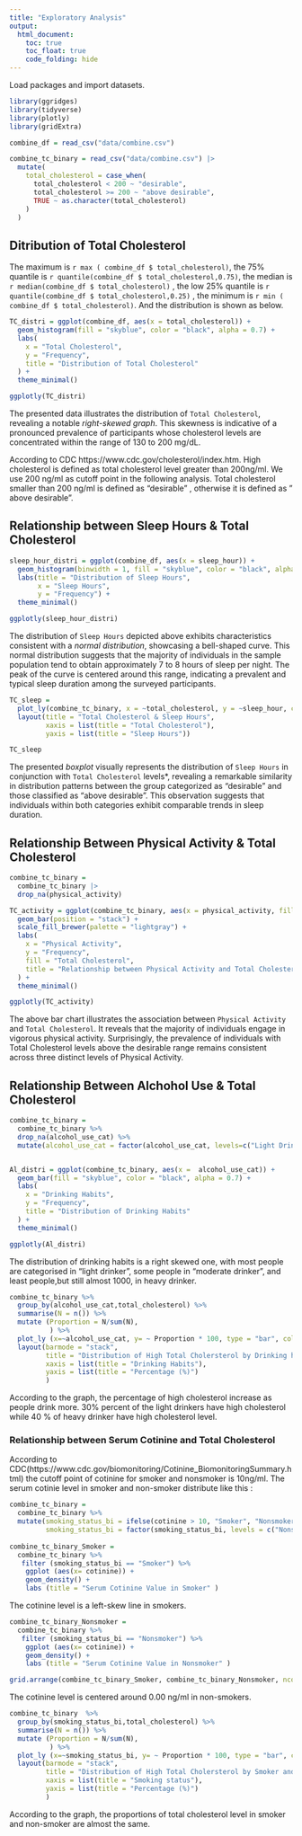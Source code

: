 ```yaml
---
title: "Exploratory Analysis"
output: 
  html_document:
    toc: true
    toc_float: true
    code_folding: hide
---
```


Load packages and import datasets.
```r
library(ggridges)
library(tidyverse)
library(plotly)
library(gridExtra)

combine_df = read_csv("data/combine.csv") 

combine_tc_binary = read_csv("data/combine.csv") |> 
  mutate(
    total_cholesterol = case_when(
      total_cholesterol < 200 ~ "desirable",
      total_cholesterol >= 200 ~ "above desirable",
      TRUE ~ as.character(total_cholesterol)
    )
  )
```

## Ditribution of Total Cholesterol

The maximum is `r max ( combine_df $ total_cholesterol)`, the 75% quantile is `r quantile(combine_df $ total_cholesterol,0.75)`, the median is `r median(combine_df $ total_cholesterol)` ,  the low 25% quantile is `r quantile(combine_df $ total_cholesterol,0.25)` , the minimum is `r min ( combine_df $ total_cholesterol)`. And the distribution is shown as below. 
```r
TC_distri = ggplot(combine_df, aes(x = total_cholesterol)) +
  geom_histogram(fill = "skyblue", color = "black", alpha = 0.7) +
  labs(
    x = "Total Cholesterol",
    y = "Frequency",
    title = "Distribution of Total Cholesterol"
  ) +
  theme_minimal()

ggplotly(TC_distri)
```

The presented data illustrates the distribution of `Total Cholesterol`, revealing a notable *right-skewed graph*. This skewness is indicative of a pronounced prevalence of participants whose cholesterol levels are concentrated within the range of 130 to 200 mg/dL. 

According to CDC https://www.cdc.gov/cholesterol/index.htm. High cholesterol is defined as total cholesterol level greater than 200ng/ml. We use 200 ng/ml as cutoff point in the following analysis. Total cholesterol smaller than 200 ng/ml is defined as "desirable" ,  otherwise it is defined as " above desirable". 

## Relationship between Sleep Hours & Total Cholesterol

```r
sleep_hour_distri = ggplot(combine_df, aes(x = sleep_hour)) +
  geom_histogram(binwidth = 1, fill = "skyblue", color = "black", alpha = 0.7) +
  labs(title = "Distribution of Sleep Hours",
       x = "Sleep Hours",
       y = "Frequency") +
  theme_minimal()

ggplotly(sleep_hour_distri)
```

The distribution of `Sleep Hours` depicted above exhibits characteristics consistent with a *normal distribution*, showcasing a bell-shaped curve. This normal distribution suggests that the majority of individuals in the sample population tend to obtain approximately 7 to 8 hours of sleep per night. The peak of the curve is centered around this range, indicating a prevalent and typical sleep duration among the surveyed participants. 



```r
TC_sleep = 
  plot_ly(combine_tc_binary, x = ~total_cholesterol, y = ~sleep_hour, color = ~total_cholesterol, type = "box", colors = "viridis") |> 
  layout(title = "Total Cholesterol & Sleep Hours",
         xaxis = list(title = "Total Cholesterol"),
         yaxis = list(title = "Sleep Hours"))

TC_sleep
```

The presented *boxplot* visually represents the distribution of `Sleep Hours` in conjunction with `Total Cholesterol` levels*, revealing a remarkable similarity in distribution patterns between the group categorized as "desirable" and those classified as "above desirable". This observation suggests that individuals within both categories exhibit comparable trends in sleep duration.




## Relationship Between Physical Activity & Total Cholesterol

```r
combine_tc_binary = 
  combine_tc_binary |> 
  drop_na(physical_activity)

TC_activity = ggplot(combine_tc_binary, aes(x = physical_activity, fill = total_cholesterol)) +
  geom_bar(position = "stack") +
  scale_fill_brewer(palette = "lightgray") +
  labs(
    x = "Physical Activity",
    y = "Frequency",
    fill = "Total Cholesterol",
    title = "Relationship between Physical Activity and Total Cholesterol"
  ) +
  theme_minimal()

ggplotly(TC_activity)
```

The above bar chart illustrates the association between `Physical Activity` and `Total Cholesterol`. It reveals that the majority of individuals engage in vigorous physical activity. Surprisingly, the prevalence of individuals with Total Cholesterol levels above the desirable range remains consistent across three distinct levels of Physical Activity. 


## Relationship Between  Alchohol Use & Total Cholesterol 

```r
combine_tc_binary = 
  combine_tc_binary %>% 
  drop_na(alcohol_use_cat) %>% 
  mutate(alcohol_use_cat = factor(alcohol_use_cat, levels=c("Light Drinker", "Moderate Drinker", "Heavy Drinker")))


Al_distri = ggplot(combine_tc_binary, aes(x =  alcohol_use_cat)) +
  geom_bar(fill = "skyblue", color = "black", alpha = 0.7) +
  labs(
    x = "Drinking Habits",
    y = "Frequency",
    title = "Distribution of Drinking Habits"
  ) +
  theme_minimal()

ggplotly(Al_distri)
```

The distribution of drinking habits is a right skewed one, with most people are categorised in "light drinker", some people in "moderate drinker", and least people,but still almost 1000, in heavy drinker. 


```r
combine_tc_binary %>% 
  group_by(alcohol_use_cat,total_cholesterol) %>% 
  summarise(N = n()) %>% 
  mutate (Proportion = N/sum(N),
          ) %>% 
  plot_ly (x=~alcohol_use_cat, y= ~ Proportion * 100, type = "bar", color = ~total_cholesterol) %>% 
  layout(barmode = "stack",
         title = "Distribution of High Total Cholersterol by Drinking habits",
         xaxis = list(title = "Drinking Habits"),
         yaxis = list(title = "Percentage (%)")
         )
```
According to the graph, the percentage of high cholesterol increase as people drink more. 30% percent of the light drinkers have high cholesterol while 40 % of heavy drinker have high cholesterol level. 


### Relationship between Serum Cotinine and Total Cholesterol 

According to CDC(https://www.cdc.gov/biomonitoring/Cotinine_BiomonitoringSummary.html) the  cutoff point of cotinine for smoker and nonsmoker is 10ng/ml. The serum cotinie level in smoker and non-smoker distribute like this :

```r

combine_tc_binary =
  combine_tc_binary %>% 
  mutate(smoking_status_bi = ifelse(cotinine > 10, "Smoker", "Nonsmoker"),
         smoking_status_bi = factor(smoking_status_bi, levels = c("Nonsmoker","Smoker")))
  
combine_tc_binary_Smoker =
  combine_tc_binary %>% 
   filter (smoking_status_bi == "Smoker") %>% 
    ggplot (aes(x= cotinine)) +
    geom_density() +
    labs (title = "Serum Cotinine Value in Smoker" )

```

The cotinine level is a left-skew line in smokers. 

```r
combine_tc_binary_Nonsmoker =
  combine_tc_binary %>% 
   filter (smoking_status_bi == "Nonsmoker") %>% 
    ggplot (aes(x= cotinine)) +
    geom_density() +
    labs (title = "Serum Cotinine Value in Nonsmoker" )

grid.arrange(combine_tc_binary_Smoker, combine_tc_binary_Nonsmoker, ncol = 2)
```

The cotinine level is centered around 0.00 ng/ml in non-smokers. 

```r
combine_tc_binary  %>% 
  group_by(smoking_status_bi,total_cholesterol) %>% 
  summarise(N = n()) %>% 
  mutate (Proportion = N/sum(N),
          ) %>% 
  plot_ly (x=~smoking_status_bi, y= ~ Proportion * 100, type = "bar", color = ~total_cholesterol) %>% 
  layout(barmode = "stack",
         title = "Distribution of High Total Cholersterol by Smoker and Nonsmoker",
         xaxis = list(title = "Smoking status"),
         yaxis = list(title = "Percentage (%)")
         )
```

According to the graph, the proportions of total cholesterol level  in smoker and non-smoker are almost the same. 

